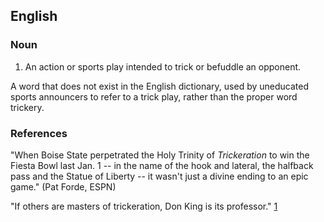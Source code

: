 {{rfv}}
==English==

===Noun===
{{en-noun}}

# An action or sports play intended to trick or befuddle an opponent.

A word that does not exist in the English dictionary, used by uneducated sports announcers to refer to a trick play, rather than the proper word trickery.

===References===
"When Boise State perpetrated the Holy Trinity of ''Trickeration'' to win the Fiesta Bowl last Jan. 1 -- in the name of the hook and lateral, the halfback pass and the Statue of Liberty -- it wasn't just a divine ending to an epic game." (Pat Forde, ESPN)

"If others are masters of trickeration, Don King is its professor." [http://query.nytimes.com/gst/fullpage.html?res=9C0CE7DE153FF930A25751C0A966958260]